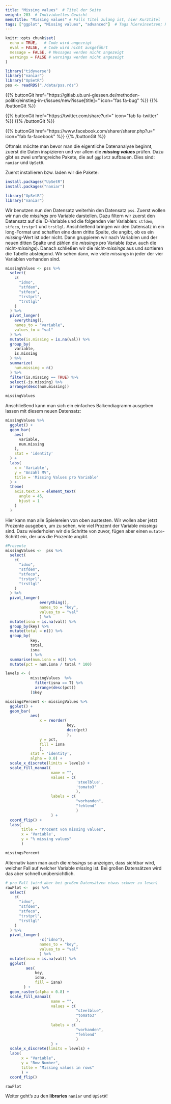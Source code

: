 ```yaml
---
title: "Missing values"  # Titel der Seite
weight: 203  # Individuelles Gewicht 
menuTitle: "Missing values" # Falls Titel zulang ist, hier Kurztitel
tags: ["ggplot", "Missing values", "advanced"]  # Tags hiereinsetzen; Kurzwort, was auf der Seite passsiert
---
```

```r
knitr::opts_chunk$set(
  echo = TRUE,   # Code wird angezeigt
  eval = FALSE,  # Code wird nicht ausgeführt
  message = FALSE, # Messages werden nicht angezeigt
  warnings = FALSE # warnings werden nicht angezeigt
)

library("tidyverse")
library("naniar")
library("UpSetR")
pss <- readRDS("./data/pss.rds")
```

{{% buttonGit href=\"https\:\/\/gitlab.ub.uni-giessen.de\/methoden-politik\/einstieg-in-r\/issues\/new?issue[title]=\" icon=\"fas fa-bug\" %}} {{% /buttonGit %}} 

{{% buttonGit href=\"https\:\/\/twitter.com\/share?url=\" icon=\"fab fa-twitter\" %}} {{% /buttonGit %}}

{{% buttonGit href=\"https\:\/\/www.facebook.com\/sharer\/sharer.php?u=\" icon=\"fab fa-facebook\" %}} {{% /buttonGit %}}

Oftmals möchte man bevor man die eigentliche Datenanalyse beginnt, zuerst die Daten inspizieren und vor allem die ***missing values*** prüfen. Dazu gibt es zwei umfangreiche Pakete, die auf `ggplot2` aufbauen. Dies sind: `naniar` und `UpSetR`.

Zuerst installieren bzw. laden wir die Pakete:
``` r
install.packages("UpSetR")
install.packages("naniar")

library("UpSetR")
library("naniar")
```

Wir benutzen nun den Datensatz weiterhin den Datensatz `pss`. Zuerst wollen wir nun die *missings* pro Variable darstellen. Dazu filtern wir zuerst den Datensatz auf die ID-Variable und die folgenden vier Variablen: `stfdem`, `stfeco`, `trstprl` und `trstlgl`. Anschließend bringen wir den Datensatz in ein long-Format und schaffen eine dann dritte Spalte, die angibt, ob es ein *missing*-Wert ist oder nicht. Dann gruppieren wir nach Variablen und der neuen ditten Spalte und zählen die *missings* pro Variable (bzw. auch die nicht-*missings*). Danach schließen wir die nicht-*missings* aus und sortieren die Tabelle absteigend. Wir sehen dann, wie viele *missings* in jeder der vier Variablen vorhanden sind. 
``` r
missingValues <- pss %>%
  select(
    c(
      "idno", 
      "stfdem",
      "stfeco", 
      "trstprl", 
      "trstlgl"
    )
  ) %>% 
  pivot_longer(
    everything(),
    names_to = "variable",
    values_to = "val"
  ) %>%
  mutate(is.missing = is.na(val)) %>%
  group_by(
    variable, 
    is.missing
  ) %>%
  summarize(
    num.missing = n()
  ) %>%
  filter(is.missing == TRUE) %>%
  select(-is.missing) %>%
  arrange(desc(num.missing))

missingValues
```

Anschließend kann man sich ein einfaches Balkendiagramm ausgeben lassen mit diesem neuen Datensatz:
```r
missingValues %>%
  ggplot() +
  geom_bar(
    aes(
      variable, 
      num.missing
    ), 
    stat = 'identity'
  ) +
  labs(
    x = 'Variable',
    y = "Anzahl MV", 
    title = 'Missing Values pro Variable'
  ) +
  theme(
    axis.text.x = element_text(
      angle = 45, 
      hjust = 1
    )
  )
```

Hier kann man alle Spielereien von oben austesten. Wir wollen aber jetzt Prozente ausgeben, um zu sehen, wie viel Prozent der Variable *missings* sind. Dazu wiederholen wir die Schritte von zuvor, fügen aber einen `mutate`-Schritt ein, der uns die Prozente angibt.

```r
#Prozente
missingValues <-  pss %>%
  select(
    c(
      "idno", 
      "stfdem",
      "stfeco", 
      "trstprl", 
      "trstlgl"
    )
  ) %>% 
  pivot_longer(
               everything(),
               names_to = "key",
               values_to = "val"
               ) %>%
  mutate(isna = is.na(val)) %>%
  group_by(key) %>%
  mutate(total = n()) %>%
  group_by(
           key, 
           total,
           isna
           ) %>%
  summarise(num.isna = n()) %>%
  mutate(pct = num.isna / total * 100)

levels <- (
           missingValues  %>% 
             filter(isna == T) %>%     
             arrange(desc(pct))
           )$key

missingsPercent <- missingValues %>%
  ggplot() +
  geom_bar(
           aes(
               x = reorder(
                           key, 
                           desc(pct)
                           ), 
               y = pct, 
               fill = isna
               ), 
           stat = 'identity',
           alpha = 0.8) +
  scale_x_discrete(limits = levels) +
  scale_fill_manual(
                    name = "", 
                    values = c(
                               'steelblue', 
                               'tomato3'
                               ), 
                    labels = c(
                               "vorhanden",
                               "fehlend"
                               )
                    ) +
  coord_flip() +
  labs(
       title = "Prozent von missing values", 
       x = 'Variable', 
       y = "% missing values"
       )

missingsPercent
```

Alternativ kann man auch die *missings* so anzeigen, dass sichtbar wird, welcher Fall auf welcher Variable *missing* ist. Bei großen Datensätzen wird das aber schnell unübersichtlich.
``` r
# pro Fall (wird aber bei großen Datensätzen etwas schwer zu lesen)
rawPlot <-  pss %>%
  select(
    c(
      "idno", 
      "stfdem",
      "stfeco", 
      "trstprl", 
      "trstlgl"
    )
  ) %>% 
  pivot_longer(
               -c("idno"),
               names_to = "key",
               values_to = "val"
               ) %>%
  mutate(isna = is.na(val)) %>%
  ggplot(
         aes(
             key, 
             idno, 
             fill = isna)
        ) +
  geom_raster(alpha = 0.8) +
  scale_fill_manual(
                    name = "",
                    values = c(
                               "steelblue", 
                               "tomato3"
                               ),
                    labels = c(
                               "vorhanden",
                               "fehlend"
                               )
                    ) +
  scale_x_discrete(limits = levels) +
  labs(
       x = "Variable",
       y = "Row Number",
       title = "Missing values in rows"
       ) +
  coord_flip()

rawPlot
```

Weiter geht's zu den **libraries** `naniar` und `UpSetR`!